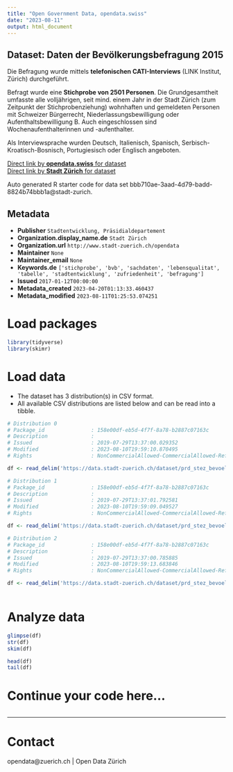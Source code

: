 ```yaml
---
title: "Open Government Data, opendata.swiss"
date: "2023-08-11"
output: html_document
---
```


## Dataset: Daten der Bevölkerungsbefragung 2015

Die Befragung wurde mittels **telefonischen CATI-Interviews** (LINK Institut, Zürich) durchgeführt. 

Befragt wurde eine **Stichprobe von 2501 Personen**. Die Grundgesamtheit umfasste alle volljährigen, seit  mind. einem Jahr in der Stadt Zürich (zum Zeitpunkt der Stichprobenziehung) wohnhaften und gemeldeten Personen mit Schweizer Bürgerrecht, Niederlassungsbewilligung oder Aufenthaltsbewilligung B. Auch eingeschlossen sind Wochenaufenthalterinnen und -aufenthalter. 

Als Interviewsprache wurden Deutsch, Italienisch, Spanisch, Serbisch-Kroatisch-Bosnisch, Portugiesisch oder Englisch angeboten.


[Direct link by **opendata.swiss** for dataset](https://opendata.swiss/de/dataset/daten-der-bevolkerungsbefragung-20152)<br>
[Direct link by **Stadt Zürich** for dataset](https://data.stadt-zuerich.ch/dataset/prd_stez_bevoelkerungsbefragung)

Auto generated R starter code for data set bbb710ae-3aad-4d79-badd-8824b74bbb1a@stadt-zurich.

## Metadata

- **Publisher** `Stadtentwicklung, Präsidialdepartement`
- **Organization.display_name.de** `Stadt Zürich`
- **Organization.url** `http://www.stadt-zuerich.ch/opendata`
- **Maintainer** `None`
- **Maintainer_email** `None`
- **Keywords.de** `['stichprobe', 'bvb', 'sachdaten', 'lebensqualitat', 'tabelle', 'stadtentwicklung', 'zufriedenheit', 'befragung']`
- **Issued** `2017-01-12T00:00:00`
- **Metadata_created** `2023-04-20T01:13:33.460437`
- **Metadata_modified** `2023-08-11T01:25:53.074251`


# Load packages

```r

library(tidyverse)
library(skimr)

```

# Load data

-   The dataset has 3 distribution(s) in CSV format.
-   All available CSV distributions are listed below and can be read into a tibble.

```r

# Distribution 0
# Package_id               : 158e00df-eb5d-4f7f-8a78-b2887c07163c
# Description              : 
# Issued                   : 2019-07-29T13:37:00.029352
# Modified                 : 2023-08-10T19:59:10.870495
# Rights                   : NonCommercialAllowed-CommercialAllowed-ReferenceNotRequired

df <- read_delim('https://data.stadt-zuerich.ch/dataset/prd_stez_bevoelkerungsbefragung/download/bevoelkerungsbefragung_2015_stadtentwicklung_zuerich.csv')

# Distribution 1
# Package_id               : 158e00df-eb5d-4f7f-8a78-b2887c07163c
# Description              : 
# Issued                   : 2019-07-29T13:37:01.792581
# Modified                 : 2023-08-10T19:59:09.049527
# Rights                   : NonCommercialAllowed-CommercialAllowed-ReferenceNotRequired

df <- read_delim('https://data.stadt-zuerich.ch/dataset/prd_stez_bevoelkerungsbefragung/download/attributbeschreibung_bvb_2015_stadtentwicklung_zuerich.csv')

# Distribution 2
# Package_id               : 158e00df-eb5d-4f7f-8a78-b2887c07163c
# Description              : 
# Issued                   : 2019-07-29T13:37:00.785885
# Modified                 : 2023-08-10T19:59:13.683846
# Rights                   : NonCommercialAllowed-CommercialAllowed-ReferenceNotRequired

df <- read_delim('https://data.stadt-zuerich.ch/dataset/prd_stez_bevoelkerungsbefragung/download/interviewfragen_bvb_2015_stadtentwicklung_zuerich.csv')



```

# Analyze data

```r

glimpse(df)
str(df)
skim(df)

head(df)
tail(df)

```

# Continue your code here...

```r

```

------------------------------------------------------------------------

# Contact

opendata@zuerich.ch | Open Data Zürich
